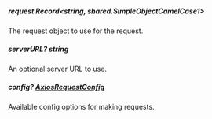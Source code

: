 
##### **request** Record<string, shared.SimpleObjectCamelCase1>
The request object to use for the request.

##### **serverURL?** string
An optional server URL to use.

##### **config?** [AxiosRequestConfig](https://axios-http.com/docs/req_config)
Available config options for making requests.

